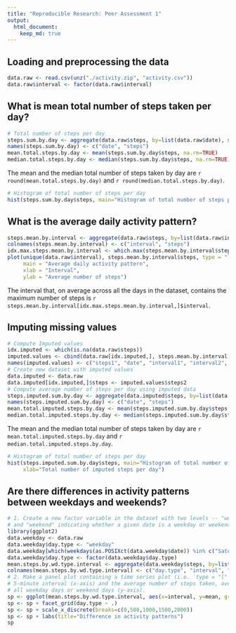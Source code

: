 ```yaml
---
title: "Reproducible Research: Peer Assessment 1"
output: 
  html_document:
    keep_md: true
---
```


## Loading and preprocessing the data
```r
data.raw <- read.csv(unz("./activity.zip", "activity.csv"))
data.raw$interval <- factor(data.raw$interval)
```

## What is mean total number of steps taken per day?
```r
# Total number of steps per day
steps.sum.by.day <- aggregate(data.raw$steps, by=list(data.raw$date), sum)
names(steps.sum.by.day) <- c("date", "steps")
mean.total.steps.by.day <- mean(steps.sum.by.day$steps, na.rm=TRUE)
median.total.steps.by.day <- median(steps.sum.by.day$steps, na.rm=TRUE)
```
The mean and the median total number of steps taken by day are `r round(mean.total.steps.by.day)` and `r round(median.total.steps.by.day)`.

```r
# Histogram of total number of steps per day
hist(steps.sum.by.day$steps, main="Histogram of total number of steps per day", xlab="Total number of steps per day")
```

## What is the average daily activity pattern?
```r
steps.mean.by.interval <- aggregate(data.raw$steps, by=list(data.raw$interval), FUN=function(x) mean(x,na.rm=TRUE))
colnames(steps.mean.by.interval) <- c("interval", "steps")
idx.max.steps.mean.by.interval <- which.max(steps.mean.by.interval$steps)
plot(unique(data.raw$interval), steps.mean.by.interval$steps, type = "l",
     main = "Average daily activity pattern",
     xlab = "Interval",
     ylab = "Average number of steps")
```
The interval that, on average across all the days in the dataset, contains the maximum number of steps is `r steps.mean.by.interval[idx.max.steps.mean.by.interval,]$interval`.

## Imputing missing values
```r
# Compute Imputed values
idx.imputed <- which(is.na(data.raw$steps))
imputed.values <- cbind(data.raw[idx.imputed,], steps.mean.by.interval)
names(imputed.values) <- c("steps1", "date", "interval1", "interval2", "steps2")
# Create new dataset with imputed values
data.imputed <- data.raw
data.imputed[idx.imputed,]$steps <- imputed.values$steps2
# Compute average number of steps per day using imputed data
steps.imputed.sum.by.day <- aggregate(data.imputed$steps, by=list(data.imputed$date), sum)
names(steps.imputed.sum.by.day) <- c("date", "steps")
mean.total.imputed.steps.by.day <- mean(steps.imputed.sum.by.day$steps, na.rm=TRUE)
median.total.imputed.steps.by.day <- median(steps.imputed.sum.by.day$steps, na.rm=TRUE)
```
The mean and the median total number of steps taken by day are `r mean.total.imputed.steps.by.day` and `r median.total.imputed.steps.by.day`.
```r
# Histogram of total number of steps per day
hist(steps.imputed.sum.by.day$steps, main="Histogram of total number of imputed steps per day",
     xlab="Total number of imputed steps per day")
```

## Are there differences in activity patterns between weekdays and weekends?
```r
# 1. Create a new factor variable in the dataset with two levels -- "weekday"
# and "weekend" indicating whether a given date is a weekday or weekend day.
library(ggplot2)
data.weekday <- data.raw
data.weekday$day.type <- "weekday"
data.weekday[which(weekdays(as.POSIXct(data.weekday$date)) %in% c("Saturday", "Sunday")),]$day.type <- "weekend"
data.weekday$day.type <- factor(data.weekday$day.type)
mean.steps.by.wd.type.interval <- aggregate(data.weekday$steps, by=list(data.weekday$day.type, data.weekday$interval), FUN=function(x) mean(x,na.rm=TRUE))
colnames(mean.steps.by.wd.type.interval) <- c("day.type", "interval", "mean")
# 2. Make a panel plot containing a time series plot (i.e. `type = "l"`) of the
# 5-minute interval (x-axis) and the average number of steps taken, averaged across
# all weekday days or weekend days (y-axis).
sp <- ggplot(mean.steps.by.wd.type.interval, aes(x=interval, y=mean, group=day.type)) + geom_line()
sp <- sp + facet_grid(day.type ~ .)
sp <- sp + scale_x_discrete(breaks=c(0,500,1000,1500,2000))
sp <- sp + labs(title="Difference in activity patterns")
sp
```
